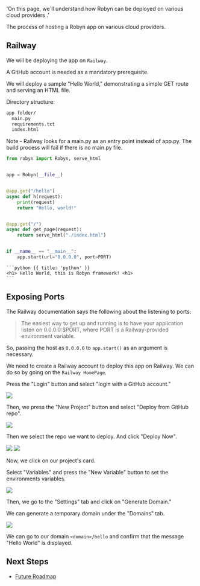   'On this page, we`ll understand how Robyn can be deployed on various cloud providers .'

The process of hosting a Robyn app on various cloud providers.


## Railway

We will be deploying the app on `Railway`.

A GitHub account is needed as a mandatory prerequisite.

We will deploy a sample "Hello World," demonstrating a simple GET route and serving an HTML file.

Directory structure:

  <CodeGroup>

```bash 
app folder/
  main.py
  requirements.txt
  index.html
```

  </CodeGroup>

  Note - Railway looks for a main.py as an entry point instead of app.py. The build process will fail if there is no main.py file.



  <CodeGroup title="main.py">

```python {{ title: 'python' }}
from robyn import Robyn, serve_html


app = Robyn(__file__)


@app.get("/hello")
async def h(request):
    print(request)
    return "Hello, world!"


@app.get("/")
async def get_page(request):
    return serve_html("./index.html")


if __name__ == "__main__":
    app.start(url="0.0.0.0", port=PORT)
```

  </CodeGroup>



  <CodeGroup title="index.html">

    ```python {{ title: 'python' }}
    <h1> Hello World, this is Robyn framework! <h1>
    ```

  </CodeGroup>

## Exposing Ports

The Railway documentation says the following about the listening to ports:

> The easiest way to get up and running is to have your application listen on 0.0.0.0:$PORT, where PORT is a Railway-provided environment variable.

So, passing the host as `0.0.0.0` to `app.start()` as an argument is necessary.

We need to create a Railway account to deploy this app on Railway. We can do so by going on the `Railway HomePage`.

Press the "Login" button and select "login with a GitHub account."

<img src="https://user-images.githubusercontent.com/70811425/202867604-10a09f87-ecb9-4a42-ae90-1359223049bc.png" />

Then, we press the "New Project" button and select "Deploy from GitHub repo".

<img src="https://user-images.githubusercontent.com/70811425/202870632-4d3f46dc-1aa9-4603-9b0f-344ed87ec9d0.png" />

Then we select the repo we want to deploy. And click "Deploy Now".

<img src="https://user-images.githubusercontent.com/70811425/202870837-16884fef-8900-4ab3-9794-0fb53c3ffd2e.png" />
<img src="https://user-images.githubusercontent.com/70811425/202871003-f79a1cef-9a5f-4166-be4f-527c60ec6c79.png" />

Now, we click on our project's card.

Select "Variables" and press the "New Variable" button to set the environments variables.

<img src="https://user-images.githubusercontent.com/70811425/202870681-5c069475-a5d1-4069-8582-c5b549d27aad.png" />

Then, we go to the "Settings" tab and click on "Generate Domain."

We can generate a temporary domain under the "Domains" tab.

<img src="https://user-images.githubusercontent.com/70811425/202870735-6b955752-c5a6-48d5-acbc-1a4ea6fd7574.png" />

We can go to our domain `<domain>/hello` and confirm that the message "Hello World" is displayed.


## Next Steps

- [Future Roadmap](/documentation/api_reference/future-roadmap)
